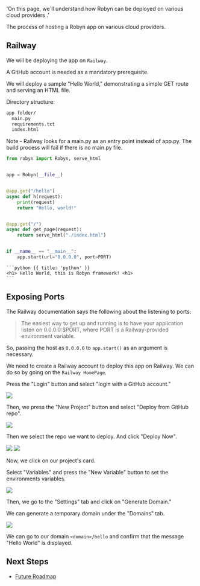   'On this page, we`ll understand how Robyn can be deployed on various cloud providers .'

The process of hosting a Robyn app on various cloud providers.


## Railway

We will be deploying the app on `Railway`.

A GitHub account is needed as a mandatory prerequisite.

We will deploy a sample "Hello World," demonstrating a simple GET route and serving an HTML file.

Directory structure:

  <CodeGroup>

```bash 
app folder/
  main.py
  requirements.txt
  index.html
```

  </CodeGroup>

  Note - Railway looks for a main.py as an entry point instead of app.py. The build process will fail if there is no main.py file.



  <CodeGroup title="main.py">

```python {{ title: 'python' }}
from robyn import Robyn, serve_html


app = Robyn(__file__)


@app.get("/hello")
async def h(request):
    print(request)
    return "Hello, world!"


@app.get("/")
async def get_page(request):
    return serve_html("./index.html")


if __name__ == "__main__":
    app.start(url="0.0.0.0", port=PORT)
```

  </CodeGroup>



  <CodeGroup title="index.html">

    ```python {{ title: 'python' }}
    <h1> Hello World, this is Robyn framework! <h1>
    ```

  </CodeGroup>

## Exposing Ports

The Railway documentation says the following about the listening to ports:

> The easiest way to get up and running is to have your application listen on 0.0.0.0:$PORT, where PORT is a Railway-provided environment variable.

So, passing the host as `0.0.0.0` to `app.start()` as an argument is necessary.

We need to create a Railway account to deploy this app on Railway. We can do so by going on the `Railway HomePage`.

Press the "Login" button and select "login with a GitHub account."

<img src="https://user-images.githubusercontent.com/70811425/202867604-10a09f87-ecb9-4a42-ae90-1359223049bc.png" />

Then, we press the "New Project" button and select "Deploy from GitHub repo".

<img src="https://user-images.githubusercontent.com/70811425/202870632-4d3f46dc-1aa9-4603-9b0f-344ed87ec9d0.png" />

Then we select the repo we want to deploy. And click "Deploy Now".

<img src="https://user-images.githubusercontent.com/70811425/202870837-16884fef-8900-4ab3-9794-0fb53c3ffd2e.png" />
<img src="https://user-images.githubusercontent.com/70811425/202871003-f79a1cef-9a5f-4166-be4f-527c60ec6c79.png" />

Now, we click on our project's card.

Select "Variables" and press the "New Variable" button to set the environments variables.

<img src="https://user-images.githubusercontent.com/70811425/202870681-5c069475-a5d1-4069-8582-c5b549d27aad.png" />

Then, we go to the "Settings" tab and click on "Generate Domain."

We can generate a temporary domain under the "Domains" tab.

<img src="https://user-images.githubusercontent.com/70811425/202870735-6b955752-c5a6-48d5-acbc-1a4ea6fd7574.png" />

We can go to our domain `<domain>/hello` and confirm that the message "Hello World" is displayed.


## Next Steps

- [Future Roadmap](/documentation/api_reference/future-roadmap)
